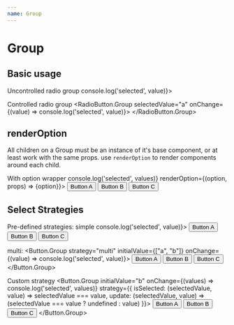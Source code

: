 ```yaml
---
name: Group
---
```



# Group

## Basic usage

<Playground>
  <Text>Uncontrolled radio group</Text>
  <RadioButton.Group initialValue="a" onChange={(value) => console.log('selected', value)}>
    <RadioButton label="Option 1" value="a" />
    <RadioButton label="Option 2" value="b" />
    <RadioButton label="Option 3" value="c" disabled />
  </RadioButton.Group>

  <Text>Controlled radio group</Text>
  <RadioButton.Group selectedValue="a" onChange={(value) => console.log('selected', value)}>
    <RadioButton label="Option 1" value="a" />
    <RadioButton label="Option 2" value="b" />
    <RadioButton label="Option 3" value="c" disabled />
  </RadioButton.Group>
</Playground>

## renderOption

All children on a Group must be an instance of it's base component, or at least work with the same props.
use `renderOption` to render components around each child.

<Playground>
  <Text>With option wrapper</Text>
  <Button.Group
    initialValue="b"
    onChange={(values) => console.log('selected', values)}
    renderOption={(option, props) => <Col width={1/4} m={4}>{option}</Col>}>
    <Button fluid value="a">Button A</Button>
    <Button fluid value="b">Button B</Button>
    <Button fluid value="c">Button C</Button>
  </Button.Group>
</Playground>


## Select Strategies

<Playground>
  <Text>Pre-defined strategies:</Text>
  <Text fontSize="small">simple</Text>
  <Button.Group
    strategy="simple"
    initialValue="b"
    onChange={(value) => console.log('selected', value)}>
    <Button value="a">Button A</Button>
    <Button value="b">Button B</Button>
    <Button value="c">Button C</Button>
  </Button.Group>

  <Text fontSize="small">multi:</Text>
  <Button.Group
    strategy="multi"
    initialValue={["a", "b"]}
    onChange={(value) => console.log('selected', value)}>
    <Button value="a">Button A</Button>
    <Button value="b">Button B</Button>
    <Button value="c">Button C</Button>
  </Button.Group>

  <Text>Custom strategy</Text>
  <Button.Group
    initialValue="b"
    onChange={(values) => console.log('selected', values)}
    strategy={{
      isSelected: (selectedValue, value) => selectedValue === value,
      update: (selectedValue, value) => (selectedValue === value ? undefined : value)
    }}>
    <Button value="a">Button A</Button>
    <Button value="b">Button B</Button>
    <Button value="c">Button C</Button>
  </Button.Group>
</Playground>
